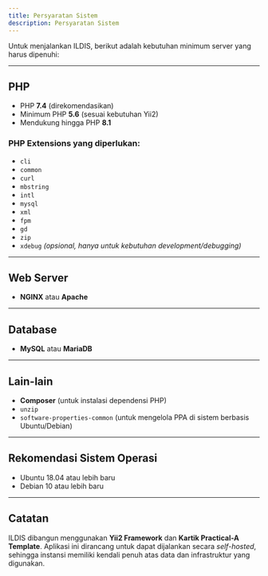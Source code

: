 ```yaml
---
title: Persyaratan Sistem
description: Persyaratan Sistem
---
```


Untuk menjalankan ILDIS, berikut adalah kebutuhan minimum server yang harus dipenuhi:

---

## PHP

- PHP **7.4** (direkomendasikan)
- Minimum PHP **5.6** (sesuai kebutuhan Yii2)
- Mendukung hingga PHP **8.1**

### PHP Extensions yang diperlukan:
- `cli`
- `common`
- `curl`
- `mbstring`
- `intl`
- `mysql`
- `xml`
- `fpm`
- `gd`
- `zip`
- `xdebug` *(opsional, hanya untuk kebutuhan development/debugging)*

---

## Web Server

- **NGINX** atau **Apache**



---

## Database

- **MySQL** atau **MariaDB**

---

## Lain-lain

- **Composer** (untuk instalasi dependensi PHP)
- `unzip`
- `software-properties-common` (untuk mengelola PPA di sistem berbasis Ubuntu/Debian)

---

## Rekomendasi Sistem Operasi

- Ubuntu 18.04 atau lebih baru
- Debian 10 atau lebih baru

---

## Catatan

ILDIS dibangun menggunakan **Yii2 Framework** dan **Kartik Practical-A Template**. Aplikasi ini dirancang untuk dapat dijalankan secara *self-hosted*, sehingga instansi memiliki kendali penuh atas data dan infrastruktur yang digunakan.
